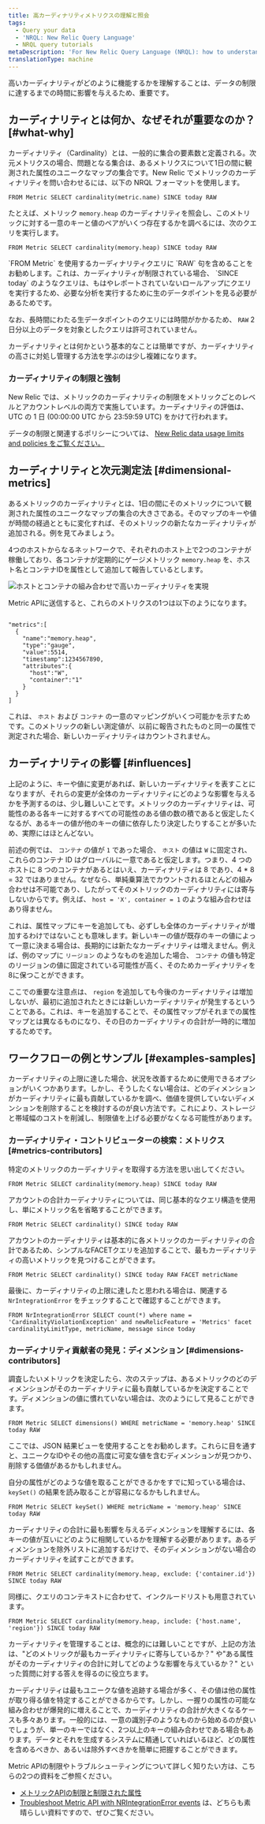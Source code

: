 ```yaml
---
title: 高カーディナリティメトリクスの理解と照会
tags:
  - Query your data
  - 'NRQL: New Relic Query Language'
  - NRQL query tutorials
metaDescription: 'For New Relic Query Language (NRQL): how to understand high cardinality metrics and successfully query for them using NRQL.'
translationType: machine
---
```



高いカーディナリティがどのように機能するかを理解することは、データの制限に達するまでの時間に影響を与えるため、重要です。

## カーディナリティとは何か、なぜそれが重要なのか？ [#what-why]

カーディナリティ（Cardinality）とは、一般的に集合の要素数と定義される。次元メトリクスの場合、問題となる集合は、あるメトリクスについて1日の間に観測された属性のユニークなマップの集合です。New Relic でメトリックのカーディナリティを問い合わせるには、以下の NRQL フォーマットを使用します。

```
FROM Metric SELECT cardinality(metric.name) SINCE today RAW
```

たとえば、メトリック `memory.heap` のカーディナリティを照会し、このメトリックに対する一意のキーと値のペアがいくつ存在するかを調べるには、次のクエリを実行します。

```
FROM Metric SELECT cardinality(memory.heap) SINCE today RAW
```

<Callout variant="tip">
  `FROM Metric` を使用するカーディナリティクエリに `RAW` 句を含めることをお勧めします。これは、カーディナリティが制限されている場合、 `SINCE today` のようなクエリは、もはやレポートされていないロールアップにクエリを実行するため、必要な分析を実行するために生のデータポイントを見る必要があるためです。

  なお、長時間にわたる生データポイントのクエリには時間がかかるため、 `RAW` 2日分以上のデータを対象としたクエリは許可されていません。
</Callout>

カーディナリティとは何かという基本的なことは簡単ですが、カーディナリティの高さに対処し管理する方法を学ぶのは少し複雑になります。

### カーディナリティの制限と強制

New Relic では、メトリックのカーディナリティの制限をメトリックごとのレベルとアカウントレベルの両方で実施しています。カーディナリティの評価は、UTC の 1 日 (00:00:00 UTC から 23:59:59 UTC) をかけて行われます。

データの制限と関連するポリシーについては、 [New Relic data usage limits and policies をご覧ください。](/docs/licenses/license-information/general-usage-licenses/new-relic-data-usage-limits-policies/)

## カーディナリティと次元測定法 [#dimensional-metrics]

あるメトリックのカーディナリティとは、1日の間にそのメトリックについて観測された属性のユニークなマップの集合の大きさである。そのマップのキーや値が時間の経過とともに変化すれば、そのメトリックの新たなカーディナリティが追加される。例を見てみましょう。

4つのホストからなるネットワークで、それぞれのホスト上で2つのコンテナが稼働しており、各コンテナが定期的にゲージメトリック `memory.heap` を、ホスト名とコンテナIDを属性として追加して報告しているとします。

<img
  title="複数のホストと複数のコンテナ"
  alt="ホストとコンテナの組み合わせで高いカーディナリティを実現"
  src={highCardinalityMetrics1}
/>

Metric APIに送信すると、これらのメトリクスの1つは以下のようになります。

```

"metrics":[
  { 
    "name":"memory.heap", 
    "type":"gauge", 
    "value":5514, 
    "timestamp":1234567890,
    "attributes":{
      "host":"W",
      "container":"1"
    }
  }
]
```

これは、 `ホスト` および `コンテナ` の一意のマッピングがいくつ可能かを示すためです。このメトリックの新しい測定値が、以前に報告されたものと同一の属性で測定された場合、新しいカーディナリティはカウントされません。

## カーディナリティの影響 [#influences]

上記のように、キーや値に変更があれば、新しいカーディナリティを表すことになりますが、それらの変更が全体のカーディナリティにどのような影響を与えるかを予測するのは、少し難しいことです。メトリックのカーディナリティは、可能性のある各キーに対するすべての可能性のある値の数の積であると仮定したくなるが、あるキーの値が他のキーの値に依存したり決定したりすることが多いため、実際にはほとんどない。

前述の例では、 `コンテナ` の値が `1` であった場合、 `ホスト` の値は `W` に固定され、これらのコンテナ ID はグローバルに一意であると仮定します。つまり、4 つのホストに 8 つのコンテナがあるとはいえ、カーディナリティは 8 であり、4 \* 8 = 32 ではありません。なぜなら、単純乗算法でカウントされるほとんどの組み合わせは不可能であり、したがってそのメトリックのカーディナリティには寄与しないからです。例えば、 `host = 'X', container = 1` のような組み合わせはあり得ません。

これは、属性マップにキーを追加しても、必ずしも全体のカーディナリティが増加するわけではないことも意味します。新しいキーの値が既存のキーの値によって一意に決まる場合は、長期的には新たなカーディナリティは増えません。例えば、例のマップに `リージョン` のようなものを追加した場合、 `コンテナ` の値も特定のリージョンの値に固定されている可能性が高く、そのためカーディナリティを8に保つことができます。

ここでの重要な注意点は、 `region` を追加しても今後のカーディナリティは増加しないが、最初に追加されたときには新しいカーディナリティが発生するということである。これは、キーを追加することで、その属性マップがそれまでの属性マップとは異なるものになり、その日のカーディナリティの合計が一時的に増加するためです。

## ワークフローの例とサンプル [#examples-samples]

カーディナリティの上限に達した場合、状況を改善するために使用できるオプションがいくつかあります。しかし、そうしたくない場合は、どのディメンションがカーディナリティに最も貢献しているかを調べ、価値を提供していないディメンションを削除することを検討するのが良い方法です。これにより、ストレージと帯域幅のコストを削減し、制限値を上げる必要がなくなる可能性があります。

### カーディナリティ・コントリビューターの検索：メトリクス [#metrics-contributors]

特定のメトリックのカーディナリティを取得する方法を思い出してください。

```
FROM Metric SELECT cardinality(memory.heap) SINCE today RAW
```

アカウントの合計カーディナリティについては、同じ基本的なクエリ構造を使用し、単にメトリック名を省略することができます。

```
FROM Metric SELECT cardinality() SINCE today RAW
```

アカウントのカーディナリティは基本的に各メトリックのカーディナリティの合計であるため、シンプルなFACETクエリを追加することで、最もカーディナリティの高いメトリックを見つけることができます。

```
FROM Metric SELECT cardinality() SINCE today RAW FACET metricName
```

最後に、カーディナリティの上限に達したと思われる場合は、関連する `NrIntegrationError` をチェックすることで確認することができます。

```
FROM NrIntegrationError SELECT count(*) where name = 'CardinalityViolationException' and newRelicFeature = 'Metrics' facet cardinalityLimitType, metricName, message since today 
```

### カーディナリティ貢献者の発見：ディメンション [#dimensions-contributors]

調査したいメトリックを決定したら、次のステップは、あるメトリックのどのディメンションがそのカーディナリティに最も貢献しているかを決定することです。ディメンションの値に慣れていない場合は、次のようにして見ることができます。

```
FROM Metric SELECT dimensions() WHERE metricName = 'memory.heap' SINCE today RAW
```

ここでは、JSON 結果ビューを使用することをお勧めします。これらに目を通すと、ユニークなIDやその他の高度に可変な値を含むディメンションが見つかり、削除する価値があるかもしれません。

自分の属性がどのような値を取ることができるかをすでに知っている場合は、 `keySet()` の結果を読み取ることが容易になるかもしれません。

```
FROM Metric SELECT keySet() WHERE metricName = 'memory.heap' SINCE today RAW
```

カーディナリティの合計に最も影響を与えるディメンションを理解するには、各キーの値が互いにどのように相関しているかを理解する必要があります。あるディメンションを除外リストに追加するだけで、そのディメンションがない場合のカーディナリティを試すことができます。

```
FROM Metric SELECT cardinality(memory.heap, exclude: {'container.id'}) SINCE today RAW
```

同様に、クエリのコンテキストに合わせて、インクルードリストも用意されています。

```
FROM Metric SELECT cardinality(memory.heap, include: {'host.name', 'region'}) SINCE today RAW
```

カーディナリティを管理することは、概念的には難しいことですが、上記の方法は、"どのメトリックが最もカーディナリティに寄与しているか？" や"ある属性がそのカーディナリティの合計に対してどのような影響を与えているか？" といった質問に対する答えを得るのに役立ちます。

カーディナリティは最もユニークな値を追跡する場合が多く、その値は他の属性が取り得る値を特定することができるからです。しかし、一握りの属性の可能な組み合わせが爆発的に増えることで、カーディナリティの合計が大きくなるケースも多々あります。一般的には、一意の識別子のようなものから始めるのが良いでしょうが、単一のキーではなく、2つ以上のキーの組み合わせである場合もあります。データとそれを生成するシステムに精通していればいるほど、どの属性を含めるべきか、あるいは除外すべきかを簡単に把握することができます。

<Callout variant="tip">
  Metric APIの制限やトラブルシューティングについて詳しく知りたい方は、こちらの2つの資料をご参照ください。

  * [メトリックAPIの制限と制限された属性](/docs/telemetry-data-platform/ingest-apis/metric-api/metric-api-limits-restricted-attributes/)
  * [Troubleshoot Metric API with NRIntegrationError events](/docs/telemetry-data-platform/ingest-apis/metric-api/troubleshoot-nrintegrationerror-events/) は、どちらも素晴らしい資料ですので、ぜひご覧ください。
</Callout>

